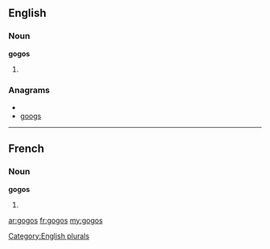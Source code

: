==English==

===Noun===
'''gogos'''

# {{plural of|[[gogo]]}}

===Anagrams===
* {{alphagram|ggoos}}
* [[googs#English|googs]]

[[Category:English plurals]]
----
==French==

===Noun===
'''gogos''' {{m|p}}

# {{plural of|[[gogo]]|lang=fr}}

[[ar:gogos]]
[[fr:gogos]]
[[my:gogos]]